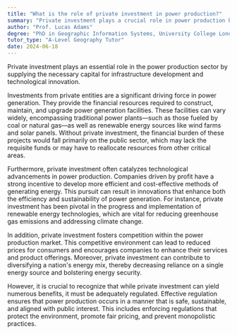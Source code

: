 ```yaml
---
title: "What is the role of private investment in power production?"
summary: "Private investment plays a crucial role in power production by providing the necessary capital for infrastructure development and technological innovation."
author: "Prof. Lucas Adams"
degree: "PhD in Geographic Information Systems, University College London"
tutor_type: "A-Level Geography Tutor"
date: 2024-06-18
---
```


Private investment plays an essential role in the power production sector by supplying the necessary capital for infrastructure development and technological innovation.

Investments from private entities are a significant driving force in power generation. They provide the financial resources required to construct, maintain, and upgrade power generation facilities. These facilities can vary widely, encompassing traditional power plants—such as those fueled by coal or natural gas—as well as renewable energy sources like wind farms and solar panels. Without private investment, the financial burden of these projects would fall primarily on the public sector, which may lack the requisite funds or may have to reallocate resources from other critical areas.

Furthermore, private investment often catalyzes technological advancements in power production. Companies driven by profit have a strong incentive to develop more efficient and cost-effective methods of generating energy. This pursuit can result in innovations that enhance both the efficiency and sustainability of power generation. For instance, private investment has been pivotal in the progress and implementation of renewable energy technologies, which are vital for reducing greenhouse gas emissions and addressing climate change.

In addition, private investment fosters competition within the power production market. This competitive environment can lead to reduced prices for consumers and encourages companies to enhance their services and product offerings. Moreover, private investment can contribute to diversifying a nation's energy mix, thereby decreasing reliance on a single energy source and bolstering energy security.

However, it is crucial to recognize that while private investment can yield numerous benefits, it must be adequately regulated. Effective regulation ensures that power production occurs in a manner that is safe, sustainable, and aligned with public interest. This includes enforcing regulations that protect the environment, promote fair pricing, and prevent monopolistic practices.
    